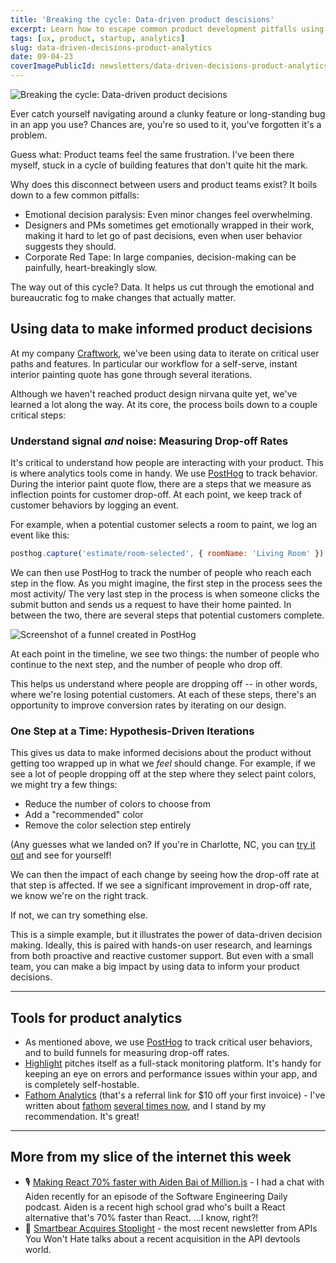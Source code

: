```yaml
---
title: 'Breaking the cycle: Data-driven product descisions'
excerpt: Learn how to escape common product development pitfalls using data-driven decisions. Read how Craftwork used analytics to optimize their user experience.
tags: [ux, product, startup, analytics]
slug: data-driven-decisions-product-analytics
date: 09-04-23
coverImagePublicId: newsletters/data-driven-decisions-product-analytics/cover
---
```


<Image
  publicId="newsletters/data-driven-decisions-product-analytics/cover"
  alt="Breaking the cycle: Data-driven product decisions"
/>

Ever catch yourself navigating around a clunky feature or long-standing bug in an app you use? Chances are, you're so used to it, you've forgotten it's a problem.

Guess what: Product teams feel the same frustration. I've been there myself, stuck in a cycle of building features that don't quite hit the mark.

Why does this disconnect between users and product teams exist? It boils down to a few common pitfalls:

- Emotional decision paralysis: Even minor changes feel overwhelming.
- Designers and PMs sometimes get emotionally wrapped in their work, making it hard to let go of past decisions, even when user behavior suggests they should.
- Corporate Red Tape: In large companies, decision-making can be painfully, heart-breakingly slow.

The way out of this cycle? Data. It helps us cut through the emotional and bureaucratic fog to make changes that actually matter.

## Using data to make informed product decisions

At my company [Craftwork](https://craftwork.com), we've been using data to iterate on critical user paths and features. In particular our workflow for a self-serve, instant interior painting quote has gone through several iterations.

Although we haven't reached product design nirvana quite yet, we've learned a lot along the way. At its core, the process boils down to a couple critical steps:

### Understand signal _and_ noise: Measuring Drop-off Rates

It's critical to understand how people are interacting with your product. This is where analytics tools come in handy. We use [PostHog](https://posthog.com/) to track behavior. During the interior paint quote flow, there are a steps that we measure as inflection points for customer drop-off. At each point, we keep track of customer behaviors by logging an event.

For example, when a potential customer selects a room to paint, we log an event like this:

```javascript
posthog.capture('estimate/room-selected', { roomName: 'Living Room' });
```

We can then use PostHog to track the number of people who reach each step in the flow. As you might imagine, the first step in the process sees the most activity/ The very last step in the process is when someone clicks the submit button and sends us a request to have their home painted. In between the two, there are several steps that potential customers complete.

<Image
  publicId="newsletters/data-driven-decisions-product-analytics/funnel"
  alt="Screenshot of a funnel created in PostHog"
  caption="An example of a funnel created in PostHog, from their docs site"
/>

At each point in the timeline, we see two things: the number of people who continue to the next step, and the number of people who drop off.

This helps us understand where people are dropping off -- in other words, where we're losing potential customers. At each of these steps, there's an opportunity to improve conversion rates by iterating on our design.

### One Step at a Time: Hypothesis-Driven Iterations

This gives us data to make informed decisions about the product without getting too wrapped up in what we _feel_ should change. For example, if we see a lot of people dropping off at the step where they select paint colors, we might try a few things:

- Reduce the number of colors to choose from
- Add a "recommended" color
- Remove the color selection step entirely

(Any guesses what we landed on? If you're in Charlotte, NC, you can [try it out](https://craftwork.com/estimate/interior) and see for yourself!

We can then the impact of each change by seeing how the drop-off rate at that step is affected. If we see a significant improvement in drop-off rate, we know we're on the right track.

If not, we can try something else.

This is a simple example, but it illustrates the power of data-driven decision making. Ideally, this is paired with hands-on user research, and learnings from both proactive and reactive customer support. But even with a small team, you can make a big impact by using data to inform your product decisions.

---

## Tools for product analytics

- As mentioned above, we use [PostHog](https://posthog.com/) to track critical user behaviors, and to build funnels for measuring drop-off rates.
- [Highlight](https://www.highlight.io/) pitches itself as a full-stack monitoring platform. It's handy for keeping an eye on errors and performance issues within your app, and is completely self-hostable.
- [Fathom Analytics](https://usefathom.com/ref/DPSSYB) (that's a referral link for $10 off your first invoice) - I've written about [fathom](https://mikebifulco.com/posts/why-fathom-analytics) [several times now](https://mikebifulco.com/posts/seo-tools-for-new-web-projects), and I stand by my recommendation. It's great!

---

## More from my slice of the internet this week

- 🎙️ [Making React 70% faster with Aiden Bai of Million.js](https://softwareengineeringdaily.com/2023/09/05/making-react-70-faster/) - I had a chat with Aiden recently for an episode of the Software Engineering Daily podcast. Aiden is a recent high school grad who's built a React alternative that's 70% faster than React. ...I know, right?!
- 🧸 [Smartbear Acquires Stoplight](https://apisyouwonthate.com/newsletter/smartbear-acquires-stoplight/) - the most recent newsletter from APIs You Won't Hate talks about a recent acquisition in the API devtools world.
